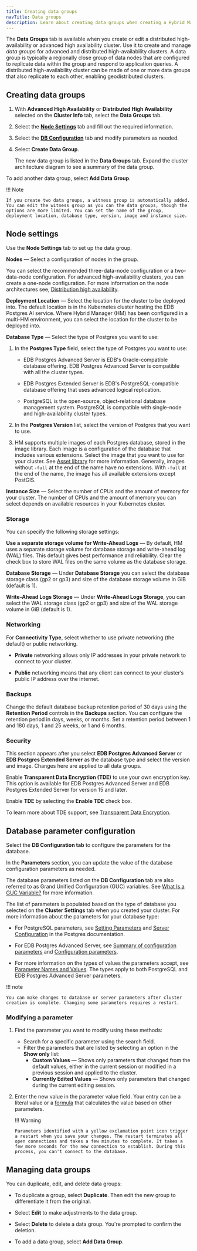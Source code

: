 ```yaml
---
title: Creating data groups
navTitle: Data groups
description: Learn about creating data groups when creating a Hybrid Manager cluster.
---
```


The **Data Groups** tab is available when you create or edit a distributed high-availability or advanced high availability cluster. Use it to create and manage *data groups* for advanced and distributed high-availability clusters. A data group is typically a regionally close group of data nodes that are configured to replicate data within the group and respond to application queries. A distributed high-availability cluster can be made of one or more data groups that also replicate to each other, enabling geodistributed clusters.

## Creating data groups

1.  With **Advanced High Availability** or **Distributed High Availability** selected on the **Cluster Info** tab, select the **Data Groups** tab.

2.  Select the [**Node Settings**](data-groups.mdx#node-settings) tab and fill out the required information.

3.  Select the [**DB Configuration**](data-groups.mdx#database-parameter-configuration) tab and modify parameters as needed. 

4.  Select **Create Data Group**.

    The new data group is listed in the **Data Groups** tab. Expand the cluster architecture diagram to see a summary of the data group. 

To add another data group, select **Add Data Group**.

!!! Note

    If you create two data groups, a witness group is automatically added. You can edit the witness group as you can the data groups, though the options are more limited. You can set the name of the group, deployment location, database type, version, image and instance size.

## Node settings

Use the **Node Settings** tab to set up the data group.

**Nodes** — Select a configuration of nodes in the group.

You can select the recommended three-data-node configuration or a two-data-node configuration. For advanced high-availability clusters, you can create a one-node configuration. For more information on the node architectures see, [Distribution high availability](../../../overview/database_types/distributed_highavailability.mdx).

**Deployment Location** — Select the location for the cluster to be deployed into. The default location is in the Kubernetes cluster hosting the EDB Postgres AI service. Where Hybrid Manager (HM) has been configured in a multi-HM environment, you can select the location for the cluster to be deployed into.

**Database Type** — Select the type of Postgres you want to use:

1.  In the **Postgres Type** field, select the type of Postgres you want to use:

    -   EDB Postgres Advanced Server is EDB's Oracle-compatible database offering. EDB Postgres Advanced Server is compatible with all the cluster types.

    -   EDB Postgres Extended Server is EDB's PostgreSQL-compatible database offering that uses advanced logical replication.

    -   PostgreSQL is the open-source, object-relational database management system. PostgreSQL is compatible with single-node and high-availability cluster types.

2.  In the **Postgres Version** list, select the version of Postgres that you want to use.

3.  HM supports multiple images of each Postgres database, stored in the image library. Each image is a configuration of the database that includes various extensions. Select the image that you want to use for your cluster. See [Asset library](../../image-management/asset-library.mdx) for more information. Generally, images without `-full` at the end of the name have no extensions. With `-full` at the end of the name, the image has all available extensions except PostGIS.

**Instance Size** — Select the number of CPUs and the amount of memory for your cluster. The number of CPUs and the amount of memory you can select depends on available resources in your Kubernetes cluster.

### Storage

You can specify the following storage settings:

**Use a separate storage volume for Write-Ahead Logs** — By default, HM uses a separate storage volume for database storage and write-ahead log (WAL) files. This default gives best performance and reliability. Clear the check box to store WAL files on the same volume as the database storage.

**Database Storage** — Under **Database Storage** you can select the database storage class (gp2 or gp3) and size of the database storage volume in GiB (default is 1).

**Write-Ahead Logs Storage** — Under **Write-Ahead Logs Storage**, you can select the WAL storage class (gp2 or gp3) and size of the WAL storage volume in GiB (default is 1).

### Networking

For **Connectivity Type**, select whether to use private networking (the default) or public networking.

-   **Private** networking allows only IP addresses in your private network to connect to your cluster. 

-   **Public** networking means that any client can connect to your cluster’s public IP address over the internet.

### Backups

Change the default database backup retention period of 30 days using the
**Retention Period** controls in the **Backups** section. You can configure the
retention period in days, weeks, or months. Set a retention period
between 1 and 180 days, 1 and 25 weeks, or 1 and 6 months.

### Security

This section appears after you select **EDB Postgres Advanced Server** or **EDB Postgres Extended Server** as the database type and select the version and image. Changes here are applied to all data groups.

Enable **Transparent Data Encryption (TDE)** to use your own encryption key. This option is available for EDB Postgres Advanced Server and EDB Postgres Extended Server for version 15 and later.

Enable **TDE** by selecting the **Enable TDE** check box.

To learn more about TDE support, see [Transparent Data Encryption](https://enterprisedb.com/docs/edb-postgres-ai/cloud-service/security/security/#your-own-encryption-key---transparent-data-encryption-tde).

## Database parameter configuration

Select the **DB Configuration tab** to configure the parameters for the database.

In the **Parameters** section, you can update the value of the database configuration parameters as needed.

The database parameters listed on the **DB Configuration** tab are also referred to as Grand Unified Configuration (GUC) variables. See [What Is a GUC Variable?](https://www.enterprisedb.com/blog/what-guc-variable) for more information.

The list of parameters is populated based on the type of database you selected on the **Cluster Settings** tab when you created your cluster. For more information about the parameters for your database type:

-   For PostgreSQL parameters, see [Setting Parameters](https://www.postgresql.org/docs/current/config-setting.html) and [Server Configuration](https://www.postgresql.org/docs/current/runtime-config.html) in the Postgres documentation.

-   For EDB Postgres Advanced Server, see [Summary of configuration parameters](https://enterprisedb.com/docs/epas/latest/reference/database_administrator_reference/02_summary_of_configuration_parameters/) and [Configuration parameters](https://enterprisedb.com/docs/epas/latest/database_administration/01_configuration_parameters/).

-   For more information on the types of values the parameters accept, see [Parameter Names and Values](https://www.postgresql.org/docs/current/config-setting.html#CONFIG-SETTING-NAMES-VALUES). The types apply to both PostgreSQL and EDB Postgres Advanced Server parameters.

!!! note

    You can make changes to database or server parameters after cluster creation is complete. Changing some parameters requires a restart.

### Modifying a parameter

1.  Find the parameter you want to modify using these methods:
    -   Search for a specific parameter using the search field. 
    -   Filter the parameters that are listed by selecting an option in the **Show only** list:
        -   **Custom Values** — Shows only parameters that changed from the default values, either in the current session or modified in a previous session and applied to the cluster.
        -   **Currently Edited Values** — Shows only parameters that changed during the current editing session.

2.  Enter the new value in the parameter value field. Your entry can be a literal value or a [formula](../manage-clusters/formula.mdx) that calculates the value based on other parameters.

    !!! Warning

        Parameters identified with a yellow exclamation point icon trigger a restart when you save your changes. The restart terminates all open connections and takes a few minutes to complete. It takes a few more seconds for the new connection to establish. During this process, you can't connect to the database.

## Managing data groups

You can duplicate, edit, and delete data groups:

-   To duplicate a group, select **Duplicate**. Then edit the new group to differentiate it from the original.

-   Select **Edit** to make adjustments to the data group.

-   Select **Delete** to delete a data group. You're prompted to confirm the deletion.

-   To add a data group, select **Add Data Group**.
